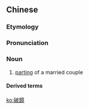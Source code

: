 {{also|破镜}}
==Chinese==
{{zh-forms|s=破镜}}

===Etymology===
{{zh-compound|破|鏡|broken|mirror}}

===Pronunciation===
{{zh-pron
|m=pòjìng
|cat=n
}}

===Noun===
{{zh-noun}}

# [[parting]] of a married couple

====Derived terms====
{{zh-der|破鏡重圓}}

[[ko:破鏡]]